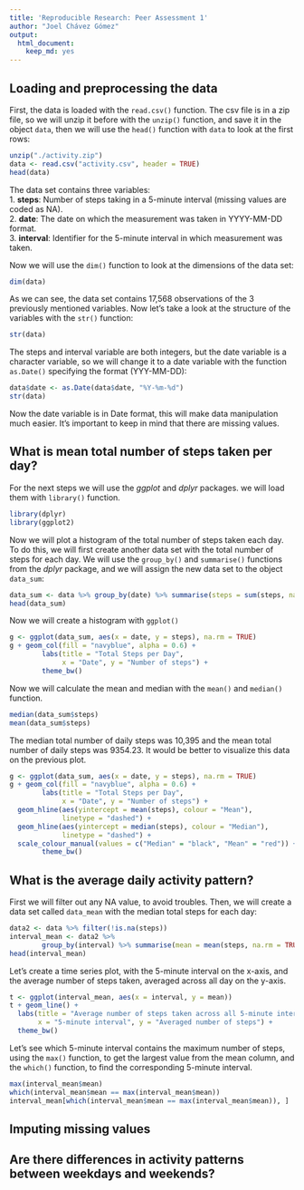 ```yaml
---
title: 'Reproducible Research: Peer Assessment 1'
author: "Joel Chávez Gómez"
output:
  html_document:
    keep_md: yes
---
```



## Loading and preprocessing the data
First, the data is loaded with the `read.csv()` function. The csv file is in a 
zip file, so we will unzip it before with the `unzip()` function, and save it
in the object `data`, then we will use the `head()` function with `data` to look
at the first rows:
```r
unzip("./activity.zip")
data <- read.csv("activity.csv", header = TRUE)
head(data)
```
The data set contains three variables:  
        1. **steps**: Number of steps taking in a 5-minute interval (missing values are coded
as NA).  
        2. **date**: The date on which the measurement was taken in YYYY-MM-DD format.  
        3. **interval**: Identifier for the 5-minute interval in which measurement was taken.  

Now we will use the `dim()` function to look at the dimensions of the data set:
```r
dim(data)
```
As we can see, the data set contains 17,568 observations of the 3 previously
mentioned variables. Now let's take a look at the structure of the variables 
with the `str()` function:
```r
str(data)
```
The steps and interval variable are both integers, but the date variable is a 
character variable, so we will change it to a date variable with the function
`as.Date()` specifying the format (YYY-MM-DD):
```r
data$date <- as.Date(data$date, "%Y-%m-%d")
str(data)
```
Now the date variable is in Date format, this will make data manipulation much
easier. It's important to keep in mind that there are missing values.

## What is mean total number of steps taken per day?
For the next steps we will use the *ggplot* and *dplyr* packages. we will load 
them with `library()` function.
```r
library(dplyr)
library(ggplot2)
```
Now we will plot a histogram of the total number of steps taken each day. To do 
this, we will first create another data set with the total number of steps for
each day. We will use the `group_by()` and `summarise()` functions from the *dplyr*
package, and we will assign the new data set to the object `data_sum`:
```r
data_sum <- data %>% group_by(date) %>% summarise(steps = sum(steps, na.rm = TRUE))
head(data_sum)
```
Now we will create a histogram with `ggplot()`
```r
g <- ggplot(data_sum, aes(x = date, y = steps), na.rm = TRUE)
g + geom_col(fill = "navyblue", alpha = 0.6) +
        labs(title = "Total Steps per Day", 
             x = "Date", y = "Number of steps") +
        theme_bw()
```
Now we will calculate the mean and median with the `mean()` and `median()`
function.
```r
median(data_sum$steps)
mean(data_sum$steps)
```
The median total number of daily steps was 10,395 and the mean total number of 
daily steps was 9354.23. It would be better to visualize this data on the previous 
plot.
```r
g <- ggplot(data_sum, aes(x = date, y = steps), na.rm = TRUE)
g + geom_col(fill = "navyblue", alpha = 0.6) +
        labs(title = "Total Steps per Day", 
             x = "Date", y = "Number of steps") +
  geom_hline(aes(yintercept = mean(steps), colour = "Mean"), 
             linetype = "dashed") +
  geom_hline(aes(yintercept = median(steps), colour = "Median"), 
             linetype = "dashed") +
  scale_colour_manual(values = c("Median" = "black", "Mean" = "red")) +
        theme_bw()
```

## What is the average daily activity pattern?

First we will filter out any NA value, to avoid troubles. Then, we will create a
data set called `data_mean` with the median total steps for each day:
```r
data2 <- data %>% filter(!is.na(steps))
interval_mean <- data2 %>%
        group_by(interval) %>% summarise(mean = mean(steps, na.rm = TRUE))
head(interval_mean)
```
Let's create a time series plot, with the 5-minute interval on the x-axis, and
the average number of steps taken, averaged across all day on the y-axis.
```r
t <- ggplot(interval_mean, aes(x = interval, y = mean))
t + geom_line() +
  labs(title = "Average number of steps taken across all 5-minute intervals", 
       x = "5-minute interval", y = "Averaged number of steps") + 
  theme_bw()
```
Let's see which 5-minute interval contains the maximum number of steps, using the
`max()` function, to get the largest value from the mean column, and the `which()`
function, to find the corresponding 5-minute interval.
```r
max(interval_mean$mean)
which(interval_mean$mean == max(interval_mean$mean))
interval_mean[which(interval_mean$mean == max(interval_mean$mean)), ]
```
## Imputing missing values



## Are there differences in activity patterns between weekdays and weekends?
